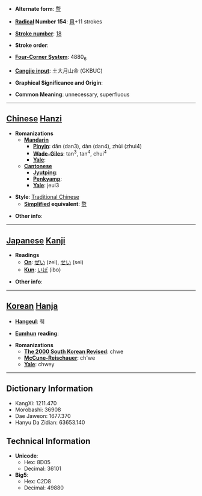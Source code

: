 * '''Alternate form''': [[赘]]

* '''[[Wiktionary:Chinese radical index| Radical]] Number 154''': [[Wiktionary:Chinese radical index 貝|貝]]+11 strokes

* '''[[Wiktionary:Chinese total strokes index|Stroke number]]''': [[Wiktionary:Chinese total strokes index 18|18]]

* '''Stroke order''': 

* '''[[Wiktionary:Chinese four corner index|Four-Corner System]]''': 4880<sub>6</sub>

* '''[[Wiktionary:Chinese Cangjie index|Cangjie input]]''': 土大月山金 (GKBUC)

* '''Graphical Significance and Origin''': 

* '''Common Meaning''': unnecessary, superfluous

----

== [[Chinese]] [[Hanzi]] ==

* '''Romanizations'''
** '''[[Mandarin]]'''
*** '''[[Pinyin]]''': dǎn (dan3), dàn (dan4), zhùi (zhui4)
*** '''[[Wade-Giles]]''': tan<sup>3</sup>, tan<sup>4</sup>, chui<sup>4</sup>
*** '''[[Yale]]''': 
** '''[[Cantonese]]'''
*** '''[[Jyutping]]''':
*** '''[[Penkyamp]]''': 
*** '''[[Yale]]''': jeui3

* '''Style''': [[Traditional Chinese]] 
** '''[[Simplified Chinese|Simplified]] equivalent''': [[赘]]

* '''Other info''': 

----

== [[Japanese]] [[Kanji]] ==

* '''Readings'''
** '''[[On]]''': [[ぜい]] (zei), [[せい]] (sei)
** '''[[Kun]]''': [[いぼ]] (ibo)

* '''Other info''':  

----

== [[Korean]] [[Hanja]] ==

* '''[[Hangeul]]''': 췌

* '''[[Eumhun]] reading''': 

* '''Romanizations'''
** '''[[The 2000 South Korean Revised Romanization|The 2000 South Korean Revised]]''': chwe
** '''[[McCune-Reischauer]]''': ch'we
** '''[[Yale]]''': chwey

----

== Dictionary Information ==

* KangXi: 1211.470
* Morobashi: 36908
* Dae Jaweon: 1677.370
* Hanyu Da Zidian: 63653.140

== Technical Information ==

* '''Unicode''':
** Hex: 8D05
** Decimal: 36101
* '''Big5''':
** Hex: C2D8
** Decimal: 49880